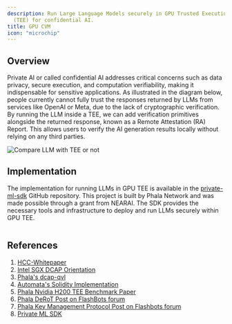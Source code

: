```yaml
---
description: Run Large Language Models securely in GPU Trusted Execution Environment
  (TEE) for confidential AI.
title: GPU CVM
icon: "microchip"
---
```



## Overview

Private AI or called confidential AI addresses critical concerns such as data privacy, secure execution, and computation verifiability, making it indispensable for sensitive applications. As illustrated in the diagram below, people currently cannot fully trust the responses returned by LLMs from services like OpenAI or Meta, due to the lack of cryptographic verification. By running the LLM inside a TEE, we can add verification primitives alongside the returned response, known as a Remote Attestation (RA) Report. This allows users to verify the AI generation results locally without relying on any third parties.

<Frame>
    <img src="/images/compare-llm-with-tee-or-not.png" alt="Compare LLM with TEE or not" />
</Frame>

## Implementation

The implementation for running LLMs in GPU TEE is available in the [private-ml-sdk](https://github.com/nearai/private-ml-sdk) GitHub repository. This project is built by Phala Network and was made possible through a grant from NEARAI. The SDK provides the necessary tools and infrastructure to deploy and run LLMs securely within GPU TEE.

<Frame>
    <img src="/images/private-ml-sdk.png" alt="" />
</Frame>

## References

1. [HCC-Whitepaper](https://images.nvidia.com/aem-dam/en-zz/Solutions/data-center/HCC-Whitepaper-v1.0.pdf)
2. [Intel SGX DCAP Orientation](https://www.intel.com/content/dam/develop/public/us/en/documents/intel-sgx-dcap-ecdsa-orientation.pdf)
3. [Phala's dcap-qvl](https://github.com/Phala-Network/dcap-qvl)
4. [Automata's Solidity Implementation](https://github.com/automata-network/automata-dcap-attestation)
5. [Phala Nvidia H200 TEE Benchmark Paper](https://arxiv.org/pdf/2409.03992)
6. [Phala DeRoT Post on FlashBots forum](https://collective.flashbots.net/t/early-thoughts-on-decentralized-root-of-trust/3868)
7. [Phala Key Management Protocol Post on Flashbots forum](https://collective.flashbots.net/t/key-management-protocol-for-decentralized-root-of-trust/4004)
8. [Private ML SDK](https://github.com/nearai/private-ml-sdk)
